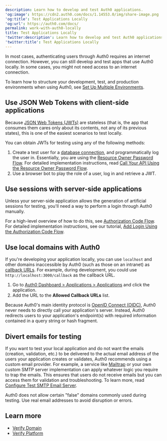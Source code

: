 ```yaml
---
description: Learn how to develop and test Auth0 applications.
'og:image': https://cdn2.auth0.com/docs/1.14553.0/img/share-image.png
'og:title': Test Applications Locally
'og:url': https://auth0.com/docs/
permalink: work-with-auth0-locally
title: Test Applications Locally
'twitter:description': Learn how to develop and test Auth0 applications.
'twitter:title': Test Applications Locally
---
```

In most cases, authenticating users through Auth0 requires an internet connection. However, you can still develop and test apps that use Auth0 locally. In some cases, you might not need access to an internet connection.

To learn how to structure your development, test, and production environments when using Auth0, see [Set Up Multiple Environments](/docs/get-started/auth0-overview/create-tenants/set-up-multiple-environments).

## Use JSON Web Tokens with client-side applications

Because [JSON Web Tokens (JWTs)](/docs/secure/tokens/json-web-tokens) are stateless (that is, the app that consumes them cares only about its contents, not any of its previous states), this is one of the easiest scenarios to test locally.

You can obtain <Tooltip tip="JSON Web Token (JWT): Standard ID Token format (and often Access Token format) used to represent claims securely between two parties." cta="View Glossary" href="/docs/glossary?term=JWTs">JWTs</Tooltip> for testing using any of the following methods:

1. Create a test user for a [database connection](/docs/get-started/applications/set-up-database-connections), and programmatically log the user in. Essentially, you are using the [Resource Owner Password Flow](/docs/get-started/authentication-and-authorization-flow/resource-owner-password-flow). For detailed implementation instructions, read [Call Your API Using the Resource Owner Password Flow](/docs/get-started/authentication-and-authorization-flow/resource-owner-password-flow/call-your-api-using-resource-owner-password-flow).
2. Use a browser bot to play the role of a user, log in and retrieve a JWT.

## Use sessions with server-side applications

Unless your server-side application allows the generation of artificial sessions for testing, you'll need a way to perform a login through Auth0 manually.

For a high-level overview of how to do this, see [Authorization Code Flow](/docs/get-started/authentication-and-authorization-flow/authorization-code-flow). For detailed implementation instructions, see our tutorial, [Add Login Using the Authorization Code Flow](/docs/get-started/authentication-and-authorization-flow/authorization-code-flow/add-login-auth-code-flow).

## Use local domains with Auth0

If you're developing your application locally, you can use `localhost` and other domains inaccessible by Auth0 (such as those on an intranet) as [callback URLs](/docs/authenticate/login/redirect-users-after-login). For example, during development, you could use `http://localhost:3000/callback` as the callback URL.

1. Go to [Auth0 Dashboard > Applications > Applications](https://manage.auth0.com/#/applications/{yourClientId}/settings) and click the application.
2. Add the URL to the **Allowed Callback URLs** list.

Because Auth0's main identity protocol is [OpenID Connect (OIDC)](/docs/authenticate/protocols/openid-connect-protocol), Auth0 never needs to directly call your application's server. Instead, Auth0 redirects users to your application's endpoint(s) with required information contained in a query string or hash fragment.

## Divert emails for testing

If you want to test your local application and do not want the emails (creation, validation, etc.) to be delivered to the actual email address of the users your application creates or validates, Auth0 recommends using a custom email provider. For example, a service like [Mailtrap](https://mailtrap.io/signin) or your own custom SMTP server implementation can apply whatever logic you require to trap the emails. This ensures that users do not receive emails but you can access them for validation and troubleshooting. To learn more, read [Configure Test SMTP Email Server](/docs/customize/email/configure-test-smtp-email-servers).

Auth0 does not allow certain "false" domains commonly used during testing. Use real email addresses to avoid disruption or errors.

## Learn more

* [Verify Domain](/docs/troubleshoot/basic-issues/verify-domain)
* [Verify Platform](/docs/troubleshoot/basic-issues/verify-platform)